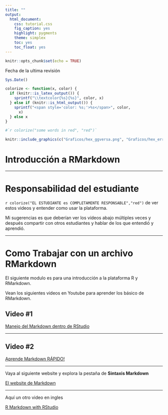 ```yaml
---
title: ""
output:
  html_document:
    css: tutorial.css
    fig_caption: yes
    highlight: pygments
    theme: simplex
    toc: yes
    toc_float: yes
---
```


```r
knitr::opts_chunk$set(echo = TRUE)
```

Fecha de la ultima revisión
```r

Sys.Date()
```

```r
colorize <- function(x, color) {
  if (knitr::is_latex_output()) {
    sprintf("\\textcolor{%s}{%s}", color, x)
  } else if (knitr::is_html_output()) {
    sprintf("<span style='color: %s;'>%s</span>", color, 
      x)
  } else x
}

#`r colorize("some words in red", "red")`
```

```r
knitr::include_graphics(c("Graficos/hex_ggversa.png", "Graficos/hex_error.png"))
```



# Introducción a RMarkdown

***
# Responsabilidad del estudiante

`r colorize("EL ESTUDIANTE es COMPLETAMENTE RESPONSABLE","red")` de ver estos videos y entender como usar la plataforma.

Mi sugerencias es que deberían ver los vídeos abajo múltiples veces y después compartir con otros estudiantes y hablar de los que entendió y aprendió.  

***
# Como Trabajar con un archivo RMarkdown

El siguiente modulo es para una introducción a la plataforma R y RMarkdown.

Vean los siguientes videos en Youtube para aprender los básico de RMarkdown. 

## Video #1

[Manejo del Markdown dentro de RStudio](https://www.youtube.com/watch?v=IPeOWx8KYkI)

***
## Video #2

[Aprende Markdown RÁPIDO!](https://www.youtube.com/watch?v=y6XdzBNC0_0)

***
Vaya al siguiente website y explora la pestaña de **Sintaxis Markdown**

[El website de Markdown](https://markdown.es) 


***

Aquí un otro video en ingles

[R Markdown with RStudio](https://www.youtube.com/watch?v=DNS7i2m4sB0)



